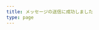 ```yaml
---
title: メッセージの送信に成功しました
type: page
---
```


<Message
  direction="left"
  content="メッセージの送信にお時間を割いてくださりありがとうございました。返信は大抵の場合は一週間以内に行いますが、私のスケジュールによって変動するかもしれません。"
/>
